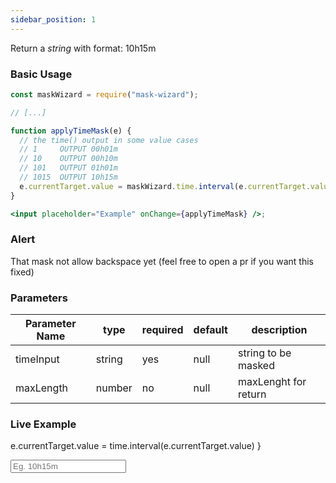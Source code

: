 ```yaml
---
sidebar_position: 1
---
```



Return a *string* with format: 10h15m

### Basic Usage

```jsx
const maskWizard = require("mask-wizard");

// [...]

function applyTimeMask(e) {
  // the time() output in some value cases
  // 1     OUTPUT 00h01m
  // 10    OUTPUT 00h10m
  // 101   OUTPUT 01h01m
  // 1015  OUTPUT 10h15m
  e.currentTarget.value = maskWizard.time.interval(e.currentTarget.value);
}

<input placeholder="Example" onChange={applyTimeMask} />;
```

<div className="alert">
<div className="alert-children">

<FiAlertTriangle/>
<h3>Alert</h3>

</div>

<span className="alert-children">That mask not allow backspace yet (feel free to open a pr if you want this fixed)</span>

</div>

### Parameters

| Parameter Name | type   | required | default | description          |
|----------------|--------|----------|---------|----------------------|
| timeInput      | string | yes      | null    | string to be masked  |
| maxLength      | number | no       | null    | maxLenght for return |

### Live Example

   e.currentTarget.value = time.interval(e.currentTarget.value)
}

<input placeholder="Eg. 10h15m" onChange={applyTimeMask}/>
